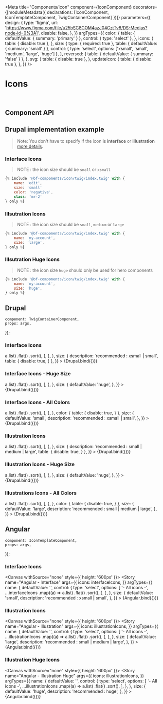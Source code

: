 
<Meta
    title="Components/Icon"
    component={IconComponent}
    decorators={[moduleMetadata({ declarations: [IconComponent, IconTemplateComponent, TwigContainerComponent] })]}
    parameters={{
        design: {
            type: 'figma',
            url: 'https://www.figma.com/file/u25bSG8COM4azJ04CztTv8/DS-Medias?node-id=0%3A1',
            disable: false,
        },
    }}
    argTypes={{
        color: {
            table: { defaultValue: { summary: 'primary' } },
            control: { type: 'select' },
        },
        icons: {
            table: { disable: true },
        },
        size: {
            type: { required: true },
            table: { defaultValue: { summary: 'small' } },
            control: { type: 'select', options: ['xsmall', 'small', 'medium', 'large', 'huge'] },
        },
        reversed: {
            table: { defaultValue: { summary: 'false' } },
        },
        svg: {
            table: { disable: true },
        },
        updateIcon: {
            table: { disable: true },
        },
    }}
/>

# Icons

<br />

## Component API

<ArgsTable of={IconComponent} />

## Drupal implementation example

> Note: You don't have to specify if the icon is **interface** or **illustration** [more details](?path=/docs/styles-icons--page).

### Interface Icons

> NOTE : the icon size should be `small` or `xsmall`

```jsx
{% include '@bf-components/icon/twig/index.twig' with {
    name: 'edit',
    size: 'small'
    color: 'negative',
    class: 'mr-2'
} only %}

```

### Illsutration Icons

> NOTE : the icon size should be `small`, `medium` or `large`

```jsx
{% include '@bf-components/icon/twig/index.twig' with {
    name: 'my-account',
    size: 'large',
} only %}

```

### Illsutration Huge Icons

> NOTE : the icon size `huge` should only be used for hero components

```jsx
{% include '@bf-components/icon/twig/index.twig' with {
    name: 'my-account',
    size: 'huge',
} only %}

```

## Drupal

    component: TwigContainerComponent,
    props: args,
});

### Interface Icons

<Canvas withSource="none">
    <Story
        name="Drupal - Interface"
        height="700px"
        args={{
            elementPath: 'components/icon/_doc/template.sizes.drupal',
            icons: interfaceIcons,
        }}
        argTypes={{
            name: {
                defaultValue: '',
                control: {
                    type: 'select',
                    options: [
                        '- All icons -',
                        ...interfaceIcons
                            .map((a) => a.list)
                            .flat()
                            .sort(),
                    ],
                },
            },
            size: {
                description: 'recommended : xsmall | small',
                table: {
                    disable: true,
                }
            },
        }}
    >
        {Drupal.bind({})}
    </Story>
</Canvas>

### Interface Icons - Huge Size

<Canvas withSource="none">
    <Story
        name="Drupal - Interface - Huge Size"
        height="700px"
        args={{
            elementPath: 'components/icon/_doc/template.drupal',
            icons: interfaceIcons,
        }}
        argTypes={{
            name: {
                defaultValue: '',
                control: {
                    type: 'select',
                    options: [
                        '- All icons -',
                        ...interfaceIcons
                            .map((a) => a.list)
                            .flat()
                            .sort(),
                    ],
                },
            },
            size: {
                defaultValue: 'huge',
            },
        }}
    >
        {Drupal.bind({})}
    </Story>
</Canvas>

### Interface Icons - All Colors

<Canvas withSource="none">
    <Story
        name="Drupal - Interface - All Colors"
        height="700px"
        args={{
            elementPath: 'components/icon/_doc/template.colors.drupal',
            icons: interfaceIcons,
        }}
        argTypes={{
            name: {
                defaultValue: '',
                control: {
                    type: 'select',
                    options: [
                        '- All icons -',
                        ...interfaceIcons
                            .map((a) => a.list)
                            .flat()
                            .sort(),
                    ],
                },
            },
            color: {
                table: {
                    disable: true,
                }
            },
            size: {
                defaultValue: 'small',
                description: 'recommended : xsmall | small',
            },
        }}
    >
        {Drupal.bind({})}
    </Story>
</Canvas>

### Illustration Icons

<Canvas withSource="none">
    <Story
        name="Drupal - Illustration"
        height="700px"
        args={{
            elementPath: 'components/icon/_doc/template.sizes.drupal',
            icons: illustrationIcons,
        }}
        argTypes={{
            name: {
                defaultValue: '',
                control: {
                    type: 'select',
                    options: [
                        '- All icons -',
                        ...illustrationIcons
                            .map((a) => a.list)
                            .flat()
                            .sort(),
                    ],
                },
            },
            size: {
                description: 'recommended : small | medium | large',
                table: {
                    disable: true,
                }
            },
        }}
    >
        {Drupal.bind({})}
    </Story>
</Canvas>

### Illustration Icons - Huge Size

<Canvas withSource="none">
    <Story
        name="Drupal - Illustration - Huge Size"
        height="700px"
        args={{
            elementPath: 'components/icon/_doc/template.drupal',
            icons: illustrationIcons,
        }}
        argTypes={{
            name: {
                defaultValue: '',
                control: {
                    type: 'select',
                    options: [
                        '- All icons -',
                        ...illustrationIcons
                            .map((a) => a.list)
                            .flat()
                            .sort(),
                    ],
                },
            },
            size: {
                defaultValue: 'huge',
            },
        }}
    >
        {Drupal.bind({})}
    </Story>
</Canvas>

### Illustrations Icons - All Colors

<Canvas withSource="none">
    <Story
        name="Drupal - Illustration - All Colors"
        height="700px"
        args={{
            elementPath: 'components/icon/_doc/template.colors.drupal',
            icons: illustrationIcons,
        }}
        argTypes={{
            name: {
                defaultValue: '',
                control: {
                    type: 'select',
                    options: [
                        '- All icons -',
                        ...illustrationIcons
                            .map((a) => a.list)
                            .flat()
                            .sort(),
                    ],
                },
            },
            color: {
                table: {
                    disable: true,
                }
            },
            size: {
                defaultValue: 'large',
                description: 'recommended : small | medium | large',
            },
        }}
    >
        {Drupal.bind({})}
    </Story>
</Canvas>

## Angular

    component: IconTemplateComponent,
    props: args,
});

### Interface Icons

<Canvas withSource="none" style={{ height: '600px' }}>
    <Story
        name="Angular - Interface"
        args={{
            icons: interfaceIcons,
        }}
        argTypes={{
            name: {
                defaultValue: '',
                control: {
                    type: 'select',
                    options: [
                        '- All icons -',
                        ...interfaceIcons
                            .map((a) => a.list)
                            .flat()
                            .sort(),
                    ],
                },
            },
            size: {
                defaultValue: 'small',
                description: 'recommended : xsmall | small',
            },
        }}
    >
        {Angular.bind({})}
    </Story>
</Canvas>

### Illustration Icons

<Canvas withSource="none" style={{ height: '600px' }}>
    <Story
        name="Angular - Illustration"
        args={{
            icons: illustrationIcons,
        }}
        argTypes={{
            name: {
                defaultValue: '',
                control: {
                    type: 'select',
                    options: [
                        '- All icons -',
                        ...illustrationIcons
                            .map((a) => a.list)
                            .flat()
                            .sort(),
                    ],
                },
            },
            size: {
                defaultValue: 'large',
                description: 'recommended : small | medium | large',
            },
        }}
    >
        {Angular.bind({})}
    </Story>
</Canvas>

### Illustration Huge Icons

<Canvas withSource="none" style={{ height: '600px' }}>
    <Story
        name="Angular - Illustration Huge"
        args={{
            icons: illustrationIcons,
        }}
        argTypes={{
            name: {
                defaultValue: '',
                control: {
                    type: 'select',
                    options: [
                        '- All icons -',
                        ...illustrationIcons
                            .map((a) => a.list)
                            .flat()
                            .sort(),
                    ],
                },
            },
            size: {
                defaultValue: 'huge',
                description: 'recommended : huge',
            },
        }}
    >
        {Angular.bind({})}
    </Story>
</Canvas>
